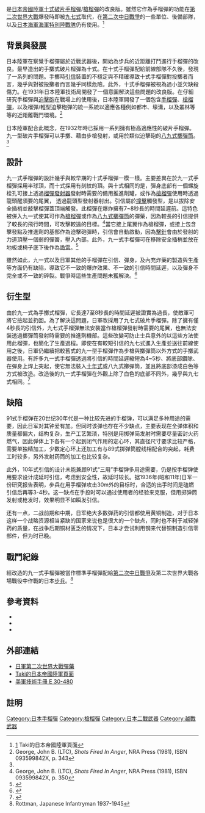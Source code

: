 {{NoteTA
|G1=Military
|G2=長度單位
|G3=Firearms
}}
{{Infobox Weapon
|name=91式手榴彈
|image=Image:日軍91式手榴彈.png
|image_size=300px 
|caption=91式手榴彈
|origin={{flag|Empire of Japan}}
|type=[[手榴彈|手榴彈]]／[[槍榴彈|槍榴彈]]
<!-- Type selection -->
|is_explosive=yes
<!-- Service history -->
|service=1931—1945年
|used_by=[[Image:War_flag_of_the_Imperial_Japanese_Army.svg|22x20px]] [[大日本帝國陸軍|大日本帝國陸軍]]<br/>[[Image:Naval_Ensign_of_Japan.svg|22x20px]] [[大日本帝國海軍|大日本帝國海軍]]
|wars=[[第二次中日戰爭|第二次中日戰爭]]<br/>[[日蘇國界戰爭|日蘇國界戰爭]]<br/>[[第二次世界大戰|第二次世界大戰]] <br/>[[太平洋戰爭|太平洋戰爭]]<br/>[[日蘇戰爭|日蘇戰爭]]<br/>[[法越戰爭|法越戰爭]]<br/>[[國共內戰|國共內戰]]<br/>[[韓戰|韓戰]]<br/>[[越戰|越戰]]
<!-- Production history -->
|designer= 
|design_date=1931年
|manufacturer=
|production_date=1931—1945年
|number= 
|variants= [[九七式手榴弹|九七式破片手榴弹]]
<!-- General specifications -->
|weight= 520公克 
|length= 125毫米 
|width=
|height=
|diameter=49.5毫米
|crew=
<!-- Explosive specifications --> 
|filling=[[三硝基甲苯|三硝基甲苯]]
|filling_weight=65公克
|detonation=7—8秒長燃燒型引信
|yield=
}}
{{nihongo|'''91式手榴彈'''|91式手榴弾|きゅういちしきてりゅうだん}}是[[日本帝國陸軍|日本帝國陸軍]][[十式手榴彈|十式]][[手榴彈#杀伤手榴弹|破片手榴彈]]/[[槍榴彈|槍榴彈]]的改良版。雖然它作為手榴彈的功能在[[第二次世界大戰|第二次世界大戰]]爆發時即被[[九七式手榴彈|九七式]]取代，在[[第二次中日戰爭|第二次中日戰爭]]的一些單位、後備部隊，以及[[日本帝國海軍|日本海軍]][[海軍特別陸戰隊|海軍特別陸戰隊]]仍有使用。<ref>[http://www3.plala.or.jp/takihome/grenade.htm] {{Wayback|url=http://www3.plala.or.jp/takihome/grenade.htm |date=20180807210156 }} Taki的日本帝國陸軍頁面</ref>

==背景與發展==
日本陸軍在察覺手榴彈屬於近戰武器後，開始為步兵的近距離打鬥進行手榴彈的改良。最早造出的手擲式破片榴彈為十式。在十式手榴彈配給前線部隊不久後，發現了一系列的問題。手擲時[[引信|引信]]裝置的不穩定與不精確導致十式手榴彈對投擲者而言，幾乎與對被投擲者而言幾乎同樣危險。此外，十式手榴彈被視為過小並欠缺殺傷力。在1931年日本陸軍技術局開發了一個意圖解決這些問題的改良版。在仔細研究手榴彈與[[迫擊砲|迫擊砲]]在戰場上的使用後，日本陸軍開發了一個包含[[手榴彈|手榴彈]]、[[槍榴彈|槍榴彈]]，以及榴彈/輕型迫擊砲彈的統一系統以適應各種例如都市、壕溝，以及叢林等等的近距離戰鬥環境。<ref name="#1">George, John B. (LTC), ''Shots Fired In Anger'', NRA Press (1981), ISBN 093599842X, p. 343</ref>
  
日本陸軍配合此概念，在1932年時已採用一系列擁有極高適應性的破片手榴彈。九一型破片手榴彈可以手擲、藉由步槍發射，或用於類似迫擊砲的[[八九式擲彈筒|八九式擲彈筒]]。<ref name="#1"/>

==設計==
九一式手榴彈的設計幾乎與較早期的十式手榴彈一模一樣。主要差異在於九一式手榴彈採用半球頂，而十式採用有刻紋的頂。與十式相同的是，彈身底部有一個螺旋栓孔可接上透過[[榴彈發射器|榴彈發射器]]發射時需要的備用推進劑罐，或作為[[槍榴彈|槍榴彈]]使用時透過龍頭醒須要的尾翼， 透過龍頭型發射器射出。引信屬於[[雷管|撞擊]]觸發型，是以拔除安全插梢並敲擊榴彈蓋頂端觸發。此榴彈在爆炸擁有7~8秒長的時間延遲前。這特色被併入九一式使其可作為[[槍榴彈|槍榴彈]]或作為[[八九式擲彈筒|八九式擲彈筒]]的彈藥，因為較長的引信提供了較長的飛行時間，可攻擊較遠的目標。<ref>George, John B. (LTC), ''Shots Fired In Anger'', NRA Press (1981), ISBN 093599842X, p. 350</ref>當它接上尾翼作為槍榴彈，或接上包含擊發點及推進劑的基部作為迫擊砲彈時，引信會自動啟動，因為[[撞針|擊針]]會由於發射的力道頂壓一個弱的彈簧，壓入內部。此外，九一式手榴彈可在移除安全插梢並放在地板或椅子底下後作為[[詭雷|詭雷]]。<ref>{{Cite web |url=http://www.inert-ord.net/jap02h/grenades/t91/index.html |title=內部結構細節 |accessdate=2010-08-08 |archive-date=2010-11-03 |archive-url=https://web.archive.org/web/20101103095512/http://inert-ord.net/jap02h/grenades/t91/index.html |dead-url=no }}</ref>

雖然如此，九一式以及日軍其他的手榴彈在引信、彈身，及內充炸藥的製造與生產等方面仍有缺陷，導致它不一致的爆炸效果、不一致的引信時間延遲，以及彈身不完全或不一致的碎裂。戰爭時這些生產問題未獲解決。<ref>{{Cite web |url=http://www.inert-ord.net/jap02h/grenades/t99/index.html |title=第二次世界大戰日軍彈藥 |accessdate=2010-08-08 |archive-date=2010-07-27 |archive-url=https://web.archive.org/web/20100727075804/http://www.inert-ord.net/jap02h/grenades/t99/index.html |dead-url=no }}</ref>  

==衍生型==
由於九一式為手擲式榴彈，它長達7至8秒長的時間延遲被證實為過長，使敵軍可將它撿起並扔回。為了解決這問題，日軍改採用了九七式破片手榴彈。除了擁有僅4秒長的引信外，九七式手榴彈無法安裝當作槍榴彈發射時需要的尾翼，也無法安裝透過擲彈筒發射時需要的推進劑機部。這些改變可防止士兵意外的以這些方法使用此榴彈，也簡化了生產過程。即使在有較短引信的九七式進入生產並送往前線使用之後，日軍仍繼續把較舊式的九一型手榴彈作為步槍與擲彈筒以外方式的手擲武器使用。有許多九一式手榴彈透過將引信的時間延遲縮短為4~5秒、將底部鑽除、在彈身上焊上突起，使它無法裝入[[十年式擲彈筒|十年式]]或八九式擲彈筒，並且將底部漆成白色等方式被改造。改造後的九一式手榴彈在外觀上除了白色的底部不同外，幾乎與九七式相同。<ref>{{Cite web |url=http://www.inert-ord.net/jap02h/grenades/t99/index.html |title=內部結構細節 |accessdate=2010-08-08 |archive-date=2010-07-27 |archive-url=https://web.archive.org/web/20100727075804/http://www.inert-ord.net/jap02h/grenades/t99/index.html |dead-url=no }}</ref>

==缺陷==
91式手榴弹在20世纪30年代是一种比较先进的手榴弹，可以满足多种用途的需要，因此日军对其钟爱有加。但同时该弹也存在不少缺点，主要表现在全弹体积和质量都偏大，结构复杂，生产工艺繁琐，特别是用掷弹简发射时需要尽量密封火药燃气，因此弹体上下各有一个起到闭气作用的定心环，其直径尺寸要求比较严格，需要单独精加工，少数定心环上还加工有与89式掷弹筒膛线相配合的突起，耗费工时较多，另外发射药筒的加工也比较复杂。

此外，10年式引信的设计未能兼顾91式“三用”手榴弹多用途需要，仍是按手榴弹使用要求设计成延时引信，考虑到安全性，故延时较长。据1936年(昭和11年)日军一份研究报告表明，步兵在用手榴弹攻击30m外的目标时，合适的出手时间是磕燃引信后再等3-4秒。这一缺点在手投时可以通过使用者的经验来克服，但用掷弹筒发射或枪发时，效果明显不如瞬发引信。

还有一点，二战前期和中期，日军绝大多数弹药的引信都使用黄铜制造，对于日本这样一个战略资源相当紧缺的国家来说也是很大的一个缺点，同时也不利于减轻弹药的质量，在战争后期铜材匮乏的情况下，日本才尝试利用钢来代替铜制造引信零部件，但为时已晚。

==戰鬥紀錄==
經改造的九一式手榴彈被當作標準手榴彈配給[[第二次中日戰爭|第二次中日戰爭]]及第二次世界大戰各場戰役中作戰的日本[[步兵|步兵]]。<ref>Rottman, Japanese Infantryman 1937-1945</ref>

==參考資料==
* {{cite book|author=US Department of War|title=Handbook on Japanese Military Forces, TM-E 30-480 (1945)|publisher= Louisiana State University Press |year=1994 reprint|isbn= 0807120138 }}
* {{cite book|author=Rottman, Gordon L. |title=Japanese Infantryman 1937-1945|publisher=Osprey Publishing |year=2005|isbn= 1841768189}}
*{{cite book|author= Departments of the Army and the Air Force|title=Japanese Explosive Ordnance, TM 9-1985-4|publisher=|year=1953|id= ASIN B000H7NCDS }}

==外部連結==
*[http://www.inert-ord.net/jap02h/grenades/t91/index.html 日軍第二次世界大戰彈藥]{{Wayback|url=http://www.inert-ord.net/jap02h/grenades/t91/index.html |date=20101103095512 }}
*[http://www3.plala.or.jp/takihome/grenade.htm Taki的日本帝國陸軍頁面]{{Wayback|url=http://www3.plala.or.jp/takihome/grenade.htm |date=20180807210156 }}
*[http://www.ibiblio.org/hyperwar/Japan/IJA/HB/HB-9.html#III 美軍技術手冊 E 30-480]{{Wayback|url=http://www.ibiblio.org/hyperwar/Japan/IJA/HB/HB-9.html#III |date=20190102013343 }}

==註明==
{{Reflist}}

{{第二次世界大戰日本步兵火器}}

[[Category:日本手榴彈|Category:日本手榴彈]]
[[Category:槍榴彈|Category:槍榴彈]]
[[Category:日本二戰武器|Category:日本二戰武器]]
[[Category:越戰武器|Category:越戰武器]]
